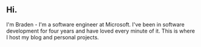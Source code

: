 ## Hi.

I'm Braden - I'm a software engineer at Microsoft. I've been in software development for four years and have loved every minute of it. This is where I host my blog and personal projects.

